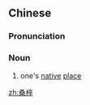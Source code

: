 ==Chinese==
{{zh-forms}}

===Pronunciation===
{{zh-pron
|m=sāngzǐ
|c=song1 zi2
|mn=qz:song-chír/tw,xm,zz:song-chú/tw,xm,zz:song-chí
|cat=n
}}

===Noun===
{{zh-noun}}

# {{lb|zh|literary}} one's [[native]] [[place]]

[[zh:桑梓]]